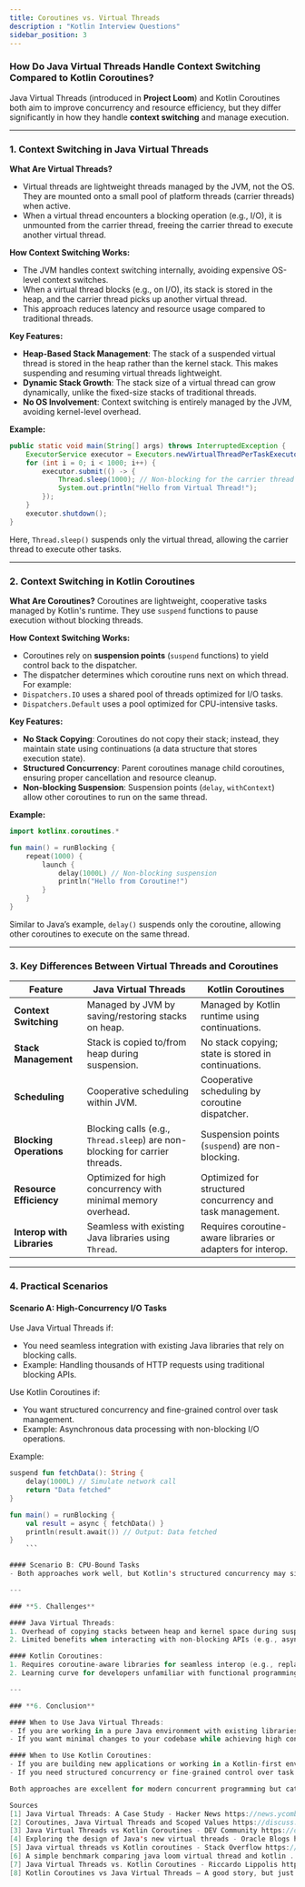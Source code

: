 ```yaml
---
title: Coroutines vs. Virtual Threads
description : "Kotlin Interview Questions"
sidebar_position: 3
---
```


### **How Do Java Virtual Threads Handle Context Switching Compared to Kotlin Coroutines?**

Java Virtual Threads (introduced in **Project Loom**) and Kotlin Coroutines both aim to improve concurrency and resource efficiency, but they differ significantly in how they handle **context switching** and manage execution.

---

### **1. Context Switching in Java Virtual Threads**
**What Are Virtual Threads?**
- Virtual threads are lightweight threads managed by the JVM, not the OS. They are mounted onto a small pool of platform threads (carrier threads) when active.
- When a virtual thread encounters a blocking operation (e.g., I/O), it is unmounted from the carrier thread, freeing the carrier thread to execute another virtual thread.

**How Context Switching Works:**
- The JVM handles context switching internally, avoiding expensive OS-level context switches.
- When a virtual thread blocks (e.g., on I/O), its stack is stored in the heap, and the carrier thread picks up another virtual thread.
- This approach reduces latency and resource usage compared to traditional threads.

**Key Features:**
- **Heap-Based Stack Management**: The stack of a suspended virtual thread is stored in the heap rather than the kernel stack. This makes suspending and resuming virtual threads lightweight.
- **Dynamic Stack Growth**: The stack size of a virtual thread can grow dynamically, unlike the fixed-size stacks of traditional threads.
- **No OS Involvement**: Context switching is entirely managed by the JVM, avoiding kernel-level overhead.

**Example:**
```java
public static void main(String[] args) throws InterruptedException {
    ExecutorService executor = Executors.newVirtualThreadPerTaskExecutor();
    for (int i = 0; i < 1000; i++) {
        executor.submit(() -> {
            Thread.sleep(1000); // Non-blocking for the carrier thread
            System.out.println("Hello from Virtual Thread!");
        });
    }
    executor.shutdown();
}
  ```
Here, `Thread.sleep()` suspends only the virtual thread, allowing the carrier thread to execute other tasks.

---

### **2. Context Switching in Kotlin Coroutines**
**What Are Coroutines?**
Coroutines are lightweight, cooperative tasks managed by Kotlin's runtime. They use `suspend` functions to pause execution without blocking threads.

**How Context Switching Works:**
- Coroutines rely on **suspension points** (`suspend` functions) to yield control back to the dispatcher.
- The dispatcher determines which coroutine runs next on which thread. For example:
- `Dispatchers.IO` uses a shared pool of threads optimized for I/O tasks.
- `Dispatchers.Default` uses a pool optimized for CPU-intensive tasks.

**Key Features:**
- **No Stack Copying**: Coroutines do not copy their stack; instead, they maintain state using continuations (a data structure that stores execution state).
- **Structured Concurrency**: Parent coroutines manage child coroutines, ensuring proper cancellation and resource cleanup.
- **Non-blocking Suspension**: Suspension points (`delay`, `withContext`) allow other coroutines to run on the same thread.

**Example:**
```kotlin
import kotlinx.coroutines.*

fun main() = runBlocking {
    repeat(1000) {
        launch {
            delay(1000L) // Non-blocking suspension
            println("Hello from Coroutine!")
        }
    }
}
  ```
Similar to Java’s example, `delay()` suspends only the coroutine, allowing other coroutines to execute on the same thread.

---

### **3. Key Differences Between Virtual Threads and Coroutines**

| Feature                  | Java Virtual Threads                                | Kotlin Coroutines                                 |
|--------------------------|----------------------------------------------------|-------------------------------------------------|
| **Context Switching**    | Managed by JVM by saving/restoring stacks on heap. | Managed by Kotlin runtime using continuations.   |
| **Stack Management**     | Stack is copied to/from heap during suspension.    | No stack copying; state is stored in continuations. |
| **Scheduling**           | Cooperative scheduling within JVM.                 | Cooperative scheduling by coroutine dispatcher. |
| **Blocking Operations**  | Blocking calls (e.g., `Thread.sleep`) are non-blocking for carrier threads. | Suspension points (`suspend`) are non-blocking. |
| **Resource Efficiency**  | Optimized for high concurrency with minimal memory overhead. | Optimized for structured concurrency and task management. |
| **Interop with Libraries** | Seamless with existing Java libraries using `Thread`. | Requires coroutine-aware libraries or adapters for interop. |

---

### **4. Practical Scenarios**

#### Scenario A: High-Concurrency I/O Tasks
Use Java Virtual Threads if:
- You need seamless integration with existing Java libraries that rely on blocking calls.
- Example: Handling thousands of HTTP requests using traditional blocking APIs.

Use Kotlin Coroutines if:
- You want structured concurrency and fine-grained control over task management.
- Example: Asynchronous data processing with non-blocking I/O operations.

Example:
```kotlin
suspend fun fetchData(): String {
    delay(1000L) // Simulate network call
    return "Data fetched"
}

fun main() = runBlocking {
    val result = async { fetchData() }
    println(result.await()) // Output: Data fetched
}
    ```

#### Scenario B: CPU-Bound Tasks
- Both approaches work well, but Kotlin's structured concurrency may simplify error handling and cancellation.

---

### **5. Challenges**

#### Java Virtual Threads:
1. Overhead of copying stacks between heap and kernel space during suspension/resumption.
2. Limited benefits when interacting with non-blocking APIs (e.g., asynchronous frameworks like `CompletableFuture`).

#### Kotlin Coroutines:
1. Requires coroutine-aware libraries for seamless interop (e.g., replacing `ThreadLocal` with `CoroutineContext`).
2. Learning curve for developers unfamiliar with functional programming paradigms.

---

### **6. Conclusion**

#### When to Use Java Virtual Threads:
- If you are working in a pure Java environment with existing libraries that rely on blocking operations.
- If you want minimal changes to your codebase while achieving high concurrency.

#### When to Use Kotlin Coroutines:
- If you are building new applications or working in a Kotlin-first environment.
- If you need structured concurrency or fine-grained control over task lifecycles.

Both approaches are excellent for modern concurrent programming but cater to different use cases and ecosystems!

Sources
[1] Java Virtual Threads: A Case Study - Hacker News https://news.ycombinator.com/item?id=40959140
[2] Coroutines, Java Virtual Threads and Scoped Values https://discuss.kotlinlang.org/t/coroutines-java-virtual-threads-and-scoped-values/28004
[3] Java Virtual Threads vs Kotlin Coroutines - DEV Community https://dev.to/devsegur/java-virtual-threads-vs-kotlin-coroutines-4ma8
[4] Exploring the design of Java's new virtual threads - Oracle Blogs https://blogs.oracle.com/javamagazine/post/java-virtual-threads
[5] Java virtual threads vs Kotlin coroutines - Stack Overflow https://stackoverflow.com/questions/77053797/java-virtual-threads-vs-kotlin-coroutines
[6] A simple benchmark comparing java loom virtual thread and kotlin ... https://www.reddit.com/r/Kotlin/comments/mt3h11/a_simple_benchmark_comparing_java_loom_virtual/
[7] Java Virtual Threads vs. Kotlin Coroutines - Riccardo Lippolis https://www.youtube.com/watch?v=0VB57WnVSTs
[8] Kotlin Coroutines vs Java Virtual Threads — A good story, but just ... https://dev.to/jofisaes/kotlin-coroutines-vs-java-virtual-threads-a-good-story-but-just-that-48bf
